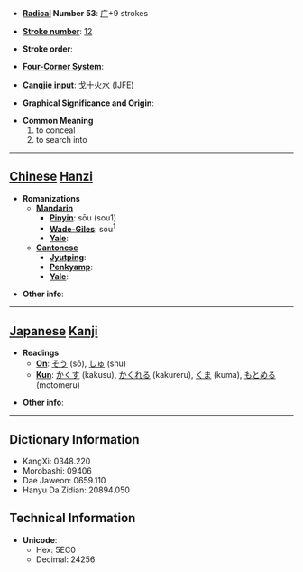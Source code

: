 * '''[[Wiktionary:Chinese radical index| Radical]] Number 53''': [[Wiktionary:Chinese radical index 广|广]]+9 strokes

* '''[[Wiktionary:Chinese total strokes index|Stroke number]]''': [[Wiktionary:Chinese total strokes index 12|12]]

* '''Stroke order''': 

* '''[[Wiktionary:Chinese four corner index|Four-Corner System]]''': 

* '''[[Wiktionary:Chinese Cangjie index|Cangjie input]]''': 戈十火水 (IJFE)

* '''Graphical Significance and Origin''': 

* '''Common Meaning'''
*#to conceal
*# to search into


----

== [[Chinese]] [[Hanzi]] ==

* '''Romanizations'''
** '''[[Mandarin]]'''
*** '''[[Pinyin]]''': sōu (sou1)
*** '''[[Wade-Giles]]''': sou<sup>1</sup>
*** '''[[Yale]]''': 
** '''[[Cantonese]]'''
*** '''[[Jyutping]]''':
*** '''[[Penkyamp]]''': 
*** '''[[Yale]]''': 

* '''Other info''': 

----

== [[Japanese]] [[Kanji]] ==

* '''Readings'''
** '''[[On]]''': [[そう]] (sō), [[しゅ]] (shu)
** '''[[Kun]]''': [[かくす]] (kakusu), [[かくれる]] (kakureru), [[くま]] (kuma), [[もとめる]] (motomeru)

* '''Other info''':  

----

== Dictionary Information ==

* KangXi: 0348.220
* Morobashi: 09406
* Dae Jaweon: 0659.110
* Hanyu Da Zidian: 20894.050

== Technical Information ==

* '''Unicode''':
** Hex: 5EC0
** Decimal: 24256